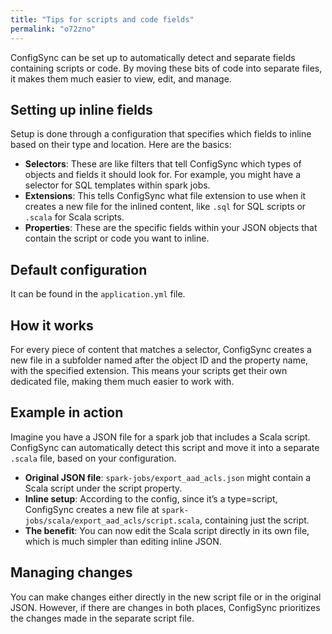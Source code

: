 ```yaml
---
title: "Tips for scripts and code fields"
permalink: "o72zno"
---
```


ConfigSync can be set up to automatically detect and separate fields containing scripts or code.
By moving these bits of code into separate files, it makes them much easier to view, edit, and manage.

## Setting up inline fields

Setup is done through a configuration that specifies which fields to inline based on their type and location.
Here are the basics:

* **Selectors**: These are like filters that tell ConfigSync which types of objects and fields it should look for.
  For example, you might have a selector for SQL templates within spark jobs.
* **Extensions**: This tells ConfigSync what file extension to use when it creates a new file for the inlined content, like `.sql` for SQL scripts or `.scala` for Scala scripts.
* **Properties**: These are the specific fields within your JSON objects that contain the script or code you want to inline.

## Default configuration

It can be found in the `application.yml` file.

## How it works

For every piece of content that matches a selector, ConfigSync creates a new file in a subfolder named after the object ID and the property name, with the specified extension.
This means your scripts get their own dedicated file, making them much easier to work with.

## Example in action

Imagine you have a JSON file for a spark job that includes a Scala script.
ConfigSync can automatically detect this script and move it into a separate `.scala` file, based on your configuration.

* **Original JSON file**: `spark-jobs/export_aad_acls.json` might contain a Scala script under the script property.
* **Inline setup**: According to the config, since it’s a type=script, ConfigSync creates a new file at `spark-jobs/scala/export_aad_acls/script.scala`, containing just the script.
* **The benefit**: You can now edit the Scala script directly in its own file, which is much simpler than editing inline JSON.

## Managing changes

You can make changes either directly in the new script file or in the original JSON.
However, if there are changes in both places, ConfigSync prioritizes the changes made in the separate script file.